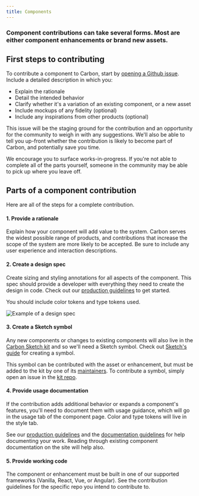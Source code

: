 ```yaml
---
title: Components
---
```


### Component contributions can take several forms. Most are either component enhancements or brand new assets.

## First steps to contributing

To contribute a component to Carbon, start by [opening a Github issue](https://github.com/carbon-design-system/carbon/issues/new?assignees=&labels=type%3A+enhancement+%F0%9F%92%A1&template=feature-request-or-enhancement.md&title=). Include a detailed description in which you:

- Explain the rationale
- Detail the intended behavior
- Clarify whether it's a variation of an existing component, or a new asset
- Include mockups of any fidelity (optional)
- Include any inspirations from other products (optional)

This issue will be the staging ground for the contribution and an opportunity for the community to weigh in with any suggestions. We'll also be able to tell you up-front whether the contribution is likely to become part of Carbon, and potentially save you time.

We encourage you to surface works-in-progress. If you're not able to complete all of the parts yourself, someone in the community may be able to pick up where you leave off.

## Parts of a component contribution

Here are all of the steps for a complete contribution.

#### 1. Provide a rationale

Explain how your component will add value to the system. Carbon serves the widest possible range of products, and contributions that increase the scope of the system are more likely to be accepted. Be sure to include any user experience and interaction descriptions.

#### 2. Create a design spec

Create sizing and styling annotations for all aspects of the component. This spec should provide a developer with everything they need to create the design in code. Check out our [production guidelines](https://github.com/carbon-design-system/carbon-website/wiki/Production-guidelines#spec-guidelines) to get started.

You should include color tokens and type tokens used.

![Example of a design spec](images/content-switcher-style-1.png)

#### 3. Create a Sketch symbol

Any new components or changes to existing components will also live in the [Carbon Sketch kit](/getting-started/designers#get-the-kit) and so we'll need a Sketch symbol. Check out [Sketch's guide](https://www.sketch.com/docs/symbols/creating-symbols/) for creating a symbol.

This symbol can be contributed with the asset or enhancement, but must be added to the kit by one of its [maintainers](/contributions/overview/overview#maintainers). To contribute a symbol, simply open an issue in the [kit repo](https://github.com/carbon-design-system/carbon-design-kit/issues).

#### 4. Provide usage documentation

If the contribution adds additional behavior or expands a component's features, you'll need to document them with usage guidance, which will go in the usage tab of the component page. Color and type tokens will live in the style tab.

See our [production guidelines](https://github.com/carbon-design-system/carbon-website/wiki/Production-guidelines#spec-guidelines) and the [documentation guidelines](/contributions/documentation) for help documenting your work. Reading through existing component documentation on the site will help also.

#### 5. Provide working code

The component or enhancement must be built in one of our supported frameworks (Vanilla, React, Vue, or Angular). See the contribution guidelines for the specific repo you intend to contribute to.

<Row className="tile--group">
<Column colMd="4" colLg="4" noGutterSm>
    <ResourceCard
      title="Contribute to Carbon Components React"
      href="https://github.com/carbon-design-system/carbon/blob/master/.github/CONTRIBUTING.md"
      type="resource">

<MdxIcon name="github" />

  </ResourceCard>
</Column>
<Column colLg="4" noGutterSm>
  <ResourceCard
    title="Contribute to Carbon Components Angular"
    href="https://github.com/IBM/carbon-components-angular/blob/master/README.md#contributing"
    type="resource">

<MdxIcon name="github" />

  </ResourceCard>
  
</Column>

<Column colMd="4" colLg="4" noGutterSm>
    <ResourceCard
      title="Contribute to Carbon Components Vue"
      href="https://github.com/carbon-design-system/carbon-components-vue/blob/master/.github/CONTRIBUTING.md"
      type="resource">

<MdxIcon name="github" />

  </ResourceCard>
</Column>
</Row>

